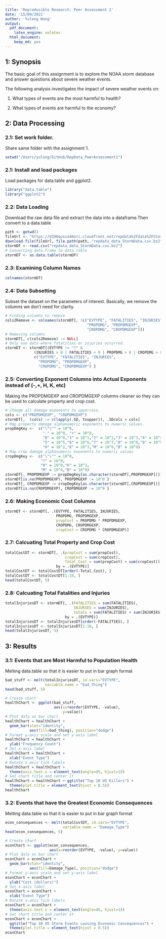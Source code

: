 ```yaml
---
title: 'Reproducible Research: Peer Assessment 2'
date: '15/09/2021'
author: 'Yulong Wang'
output:
  pdf_document: 
    latex_engine: xelatex
  html_document:
    keep_md: yes
---
```


## 1: Synopsis
The basic goal of this assignment is to explore the NOAA storm database and answer questions about severe weather events.

The following analysis investigates the impact of severe weather events on:

1. What types of events are the most harmful to health?

2. What types of events are harmful to the economy?

## 2: Data Processing

### 2.1: Set work folder.

Share same folder with the assignment 1.

```r
setwd("/Users/yulong/GitHub/RepData_PeerAssessment1")
```

### 2.1: Install and load packages

Load packages for data.table and ggplot2.

```r
library("data.table")
library("ggplot2")
```

### 2.2: Data Loading

Download the raw data file and extract the data into a dataframe.Then convert to a data.table

```r
path <- getwd()
fileUrl <- "https://d396qusza40orc.cloudfront.net/repdata%2Fdata%2FStormData.csv.bz2"
download.file(fileUrl, file.path(path, "repdata_data_StormData.csv.bz2"))
stormDF <- read.csv("repdata_data_StormData.csv.bz2")
# Converting data.frame to data.table
stormDT <- as.data.table(stormDF)
```

### 2.3: Examining Column Names

```r
colnames(stormDT)
```

### 2.4: Data Subsetting

Subset the dataset on the parameters of interest. Basically, we remove the columns we don't need for clarity. 

```r
# Finding columns to remove
cols2Remove <- colnames(stormDT[, !c("EVTYPE", "FATALITIES", "INJURIES", 
                                     "PROPDMG", "PROPDMGEXP", 
                                     "CROPDMG", "CROPDMGEXP")])
# Removing columns
stormDT[, c(cols2Remove) := NULL]
# Only use data where fatalities or injuries occurred.  
stormDT <- stormDT[(EVTYPE != "?" & 
             (INJURIES > 0 | FATALITIES > 0 | PROPDMG > 0 | CROPDMG > 0)), 
             c("EVTYPE", "FATALITIES", "INJURIES", 
               "PROPDMG", "PROPDMGEXP", 
               "CROPDMG", "CROPDMGEXP") ]
```

### 2.5: Converting Exponent Columns into Actual Exponents instead of (-,+, H, K, etc)

Making the PROPDMGEXP and CROPDMGEXP columns cleaner so they can be used to calculate property and crop cost.

```r
# Change all damage exponents to uppercase.
cols <- c("PROPDMGEXP", "CROPDMGEXP")
stormDT[,  (cols) := c(lapply(.SD, toupper)), .SDcols = cols]
# Map property damage alphanumeric exponents to numeric values.
propDmgKey <-  c("\"\"" = 10^0,
                 "-" = 10^0, "+" = 10^0,
                 "0" = 10^0,"1" = 10^1,"2" = 10^2,"3" = 10^3,"4" = 10^4,
                 "5" = 10^5,"6" = 10^6,"7" = 10^7,"8" = 10^8,"9" = 10^9,
                 "H" = 10^2,"K" = 10^3,"M" = 10^6,"B" = 10^9)
# Map crop damage alphanumeric exponents to numeric values
cropDmgKey <-  c("\"\"" = 10^0,
                "?" = 10^0, 
                "0" = 10^0,"K" = 10^3,
                "M" = 10^6,"B" = 10^9)
stormDT[, PROPDMGEXP := propDmgKey[as.character(stormDT[,PROPDMGEXP])]]
stormDT[is.na(PROPDMGEXP), PROPDMGEXP := 10^0 ]
stormDT[, CROPDMGEXP := cropDmgKey[as.character(stormDT[,CROPDMGEXP])] ]
stormDT[is.na(CROPDMGEXP), CROPDMGEXP := 10^0 ]
```

### 2.6: Making Economic Cost Columns

```r
stormDT <- stormDT[, .(EVTYPE, FATALITIES, INJURIES, 
                       PROPDMG, PROPDMGEXP, 
                       propCost = PROPDMG * PROPDMGEXP, 
                       CROPDMG, CROPDMGEXP, 
                       cropCost = CROPDMG * CROPDMGEXP)]
```

### 2.7: Calcuating Total Property and Crop Cost

```r
totalCostDT <- stormDT[, .(propCost = sum(propCost), 
                           cropCost = sum(cropCost), 
                           Total_Cost = sum(propCost) + sum(cropCost)), 
                       by = .(EVTYPE)]
totalCostDT <- totalCostDT[order(-Total_Cost), ]
totalCostDT <- totalCostDT[1:10, ]
head(totalCostDT, 5)
```

### 2.8: Calcuating Total Fatalities and Injuries

```r
totalInjuriesDT <- stormDT[, .(FATALITIES = sum(FATALITIES), 
                               INJURIES = sum(INJURIES), 
                               totals = sum(FATALITIES) + sum(INJURIES)), 
                           by = .(EVTYPE)]
totalInjuriesDT <- totalInjuriesDT[order(-FATALITIES), ]
totalInjuriesDT <- totalInjuriesDT[1:10, ]
head(totalInjuriesDT, 5)
```

## 3: Results

### 3.1: Events that are Most Harmful to Population Health

Melting data.table so that it is easier to put in bar graph format 
```r
bad_stuff <- melt(totalInjuriesDT, id.vars="EVTYPE", 
                  variable.name = "bad_thing")
head(bad_stuff, 5)
```

```r
# Create chart
healthChart <- ggplot(bad_stuff, 
                      aes(x=reorder(EVTYPE, -value), 
                          y=value))
# Plot data as bar chart
healthChart = healthChart + 
  geom_bar(stat="identity", 
           aes(fill=bad_thing), position="dodge")
# Format y-axis scale and set y-axis label
healthChart = healthChart + 
  ylab("Frequency Count") 
# Set x-axis label
healthChart = healthChart + 
  xlab("Event Type") 
# Rotate x-axis tick labels 
healthChart = healthChart + 
  theme(axis.text.x = element_text(angle=45, hjust=1))
# Set chart title and center it
healthChart = healthChart + ggtitle("Top 10 US Killers") + 
  theme(plot.title = element_text(hjust = 0.5))
healthChart
```

### 3.2: Events that have the Greatest Economic Consequences

Melting data.table so that it is easier to put in bar graph format 
```r
econ_consequences <- melt(totalCostDT, id.vars="EVTYPE", 
                          variable.name = "Damage_Type")
head(econ_consequences, 5)
```

```r
# Create chart
econChart <- ggplot(econ_consequences, 
                    aes(x=reorder(EVTYPE, -value), y=value))
# Plot data as bar chart
econChart = econChart + 
  geom_bar(stat="identity", 
           aes(fill=Damage_Type), position="dodge")
# Format y-axis scale and set y-axis label
econChart = econChart + 
  ylab("Cost (dollars)") 
# Set x-axis label
econChart = econChart + 
  xlab("Event Type") 
# Rotate x-axis tick labels 
econChart = econChart + 
  theme(axis.text.x = element_text(angle=45, hjust=1))
# Set chart title and center it
econChart = econChart + 
  ggtitle("Top 10 US Storm Events causing Economic Consequences") + 
  theme(plot.title = element_text(hjust = 0.5))
econChart
```